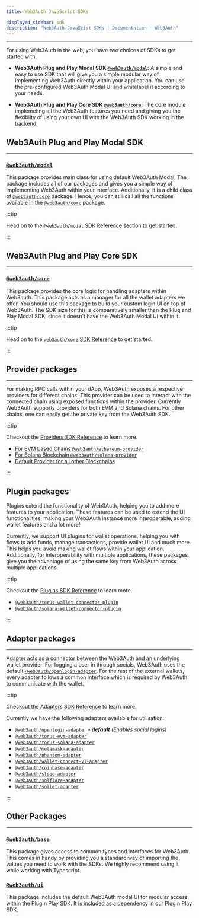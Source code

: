 ```yaml
---
title: Web3Auth JavaScript SDKs

displayed_sidebar: sdk
description: "Web3Auth JavaScipt SDKs | Documentation - Web3Auth"
---
```


---

For using Web3Auth in the web, you have two choices of SDKs to get started with.

- **Web3Auth Plug and Play Modal SDK [`@web3auth/modal`](/sdk/web/modal/):** A simple and easy to use SDK that will give you a simple modular way of
  implementing Web3Auth directly within your application. You can use the pre-configured Web3Auth Modal UI and whitelabel it according to your needs.

- **Web3Auth Plug and Play Core SDK [`@web3auth/core`](/sdk/web/core):** The core module implemeting all the Web3Auth features you need and giving you
  the flexibilty of using your own UI with the Web3Auth SDK working in the backend.

## Web3Auth Plug and Play Modal SDK

---

### [`@web3auth/modal`](/sdk/web/modal)

This package provides main class for using default Web3Auth Modal. The package includes all of our packages and gives you a simple way of implementing
Web3Auth within your interface. Additionally, it is a child class of [`@web3auth/core`](/sdk/web/core) package. Hence, you can still call all the
functions available in the [`@web3auth/core`](/sdk/web/core) package.

:::tip

Head on to the [`@web3auth/modal` SDK Reference](/sdk/web/modal) section to get started.

:::

## Web3Auth Plug and Play Core SDK

---

### [`@web3auth/core`](/sdk/web/core)

This package provides the core logic for handling adapters within Web3auth. This package acts as a manager for all the wallet adapters we offer. You
should use this package to build your custom login UI on top of Web3Auth. The SDK size for this is comparatively smaller than the Plug and Play Modal
SDK, since it doesn't have the Web3Auth Modal UI within it.

:::tip

Head on to the [`web3auth/core` SDK Reference](/sdk/web/core) to get started.

:::

## Provider packages

---

For making RPC calls within your dApp, Web3Auth exposes a respective providers for different chains. This provider can be used to interact with the
connected chain using exposed functions within the provider. Currently Web3Auth supports providers for both EVM and Solana chains. For other chains,
one can easily get the private key from the Web3Auth SDK.

:::tip

Checkout the [Providers SDK Reference](/sdk/web/providers) to learn more.

- [For EVM based Chains `@web3auth/ethereum-provider`](/sdk/web/providers/evm)
- [For Solana Blockchain `@web3auth/solana-provider`](/sdk/web/providers/solana)
- [Default Provider for all other Blockchains](/sdk/web/providers/other)

:::

## Plugin packages

Plugins extend the functionality of Web3Auth, helping you to add more features to your application. These features can be used to extend the UI
functionalities, making your Web3Auth instance more interoperable, adding wallet features and a lot more!

Currently, we support UI plugins for wallet operations, helping you with flows to add funds, manage transactions, provide wallet UI and much more.
This helps you avoid making wallet flows within your application. Additionally, for interoperability with multiple applications, these packages give
you the advantage of using the same key from Web3Auth across multiple applications.

:::tip

Checkout the [Plugins SDK Reference](/sdk/web/plugins) to learn more.

- [`@web3auth/torus-wallet-connector-plugin`](/sdk/web/plugins/torus-wallet)
- [`@web3auth/solana-wallet-connector-plugin`](/sdk/web/plugins/solana-wallet)

:::

## Adapter packages

---

Adapter acts as a connector between the Web3Auth and an underlying wallet provider. For logging a user in through socials, Web3Auth uses the default
[`@web3auth/openlogin-adapter`](/sdk/web/openlogin). For the rest of the external wallets, every adapter follows a common interface which is required
by Web3Auth to communicate with the wallet.

:::tip

Checkout the [Adapters SDK Reference](/sdk/web/adapters) to learn more.

Currently we have the following adapters available for utilisation:

- [`@web3auth/openlogin-adapter`](/sdk/web/openlogin) _**- default** (Enables social logins)_
- [`@web3auth/torus-evm-adapter`](/sdk/web/adapters/torus-evm)
- [`@web3auth/torus-solana-adapter`](/sdk/web/adapters/torus-solana)
- [`@web3auth/metamask-adapter`](/sdk/web/adapters/metamask)
- [`@web3auth/phantom-adapter`](/sdk/web/adapters/phantom)
- [`@web3auth/wallet-connect-v1-adapter`](/sdk/web/adapters/wallet-connect-v1)
- [`@web3auth/coinbase-adapter`](/sdk/web/adapters/coinbase)
- [`@web3auth/slope-adapter`](/sdk/web/adapters/slope)
- [`@web3auth/solflare-adapter`](/sdk/web/adapters/solflare)
- [`@web3auth/sollet-adapter`](/sdk/web/adapters/sollet)

:::

## Other Packages

---

### [`@web3auth/base`](https://npmjs.com/package/@web3auth/base)

This package gives access to common types and interfaces for Web3Auth. This comes in handy by providing you a standard way of importing the values you
need to work with the SDKs. We highly recommend using it while working with Typescript.

### [`@web3auth/ui`](https://npmjs.com/package/@web3auth/ui)

This package includes the default Web3Auth modal UI for modular access within the Plug n Play SDK. It is included as a dependency in our Plug n Play
SDK.
